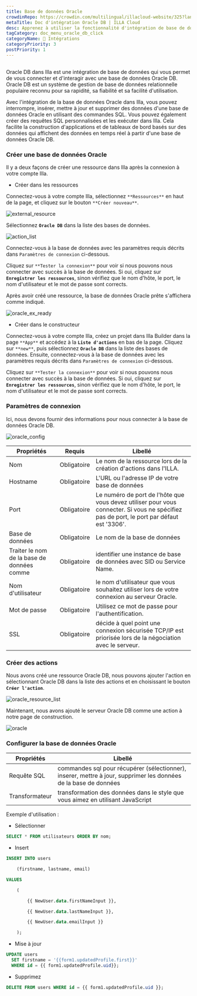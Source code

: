 ```yaml
---
title: Base de données Oracle
crowdinRepo: https://crowdin.com/multilingual/illacloud-website/325?languages=fr&filter=basic&value=0
metaTitle: Doc d'intégration Oracle DB | ILLA Cloud
desc: Apprenez à utiliser la fonctionnalité d'intégration de base de données d'ILLA Cloud pour vous connecter et interagir avec votre base de données OracleDB en quelques étapes simples.
tagCategory: doc_menu_oracle_db_click
categoryName: 🔨 Intégrations
categoryPriority: 3
postPriority: 1
---
```


## <h2 hidden>Qu'est-ce que Oracle DB ?</h2>

Oracle DB dans Illa est une intégration de base de données qui vous permet de vous connecter et d'interagir avec une base de données Oracle DB. Oracle DB est un système de gestion de base de données relationnelle populaire reconnu pour sa rapidité, sa fiabilité et sa facilité d'utilisation.

Avec l'intégration de la base de données Oracle dans Illa, vous pouvez interrompre, insérer, mettre à jour et supprimer des données d'une base de données Oracle en utilisant des commandes SQL. Vous pouvez également créer des requêtes SQL personnalisées et les exécuter dans Illa. Cela facilite la construction d'applications et de tableaux de bord basés sur des données qui affichent des données en temps réel à partir d'une base de données Oracle DB.

### Créer une base de données Oracle

Il y a deux façons de créer une ressource dans Illa après la connexion à votre compte Illa. 

-   Créer dans les ressources

Connectez-vous à votre compte Illa, sélectionnez `**Ressources**` en haut de la page, et cliquez sur le bouton `**Créer nouveau**`. 

![external_resource](https://cdn.illacloud.com/official-website/img/docs/external_resource.png)

Sélectionnez **`Oracle DB`** dans la liste des bases de données.

![action_list](https://cdn.illacloud.com/official-website/img/docs/action_list.png)

Connectez-vous à la base de données avec les paramètres requis décrits dans `Paramètres de connexion` ci-dessous. 

Cliquez sur `**Tester la connexion**` pour voir si nous pouvons nous connecter avec succès à la base de données. Si oui, cliquez sur **`Enregistrer les ressources`**, sinon vérifiez que le nom d'hôte, le port, le nom d'utilisateur et le mot de passe sont corrects.

Après avoir créé une ressource, la base de données Oracle prête s'affichera comme indiqué.

![oracle_ex_ready](https://cdn.illacloud.com/official-website/img/docs/oracle_ex_ready.png)

-   Créer dans le constructeur

Connectez-vous à votre compte Illa, créez un projet dans Illa Builder dans la page `**App**` et accédez à la **`Liste d'actions`** en bas de la page. Cliquez sur `**new**`, puis sélectionnez **`Oracle DB`** dans la liste des bases de données. Ensuite, connectez-vous à la base de données avec les paramètres requis décrits dans `Paramètres de connexion` ci-dessous.

Cliquez sur `**Tester la connexion**` pour voir si nous pouvons nous connecter avec succès à la base de données. Si oui, cliquez sur **`Enregistrer les ressources`**, sinon vérifiez que le nom d'hôte, le port, le nom d'utilisateur et le mot de passe sont corrects.

### Paramètres de connexion

Ici, nous devons fournir des informations pour nous connecter à la base de données Oracle DB.

![oracle_config](https://cdn.illacloud.com/official-website/img/docs/oracle_config.png)

| Propriétés                                 | Requis       | Libellé                                                                                                                                   |
| ------------------------------------------ | ------------ | ----------------------------------------------------------------------------------------------------------------------------------------- |
| Nom                                        | Obligatoire  | Le nom de la ressource lors de la création d'actions dans l'ILLA.                                                                         |
| Hostname                                   | Obligatoire  | L'URL ou l'adresse IP de votre base de données                                                                                            |
| Port                                       | Obligatoire  | Le numéro de port de l'hôte que vous devez utiliser pour vous connecter. Si vous ne spécifiez pas de port, le port par défaut est '3306'. |
| Base de données                            | Obligatoire  | Le nom de la base de données                                                                                                              |
| Traiter le nom de la base de données comme | Obligatoire  | identifier une instance de base de données avec SID ou Service Name.                                                                      |
| Nom d'utilisateur                          | Obligatoire  | le nom d'utilisateur que vous souhaitez utiliser lors de votre connexion au serveur Oracle.                                               |
| Mot de passe                               | Obligatoire  | Utilisez ce mot de passe pour l'authentification.                                                                                         |
| SSL                                        | Obligatoire  | décide à quel point une connexion sécurisée TCP/IP est priorisée lors de la négociation avec le serveur.                                  |

### Créer des actions

Nous avons créé une ressource Oracle DB, nous pouvons ajouter l'action en sélectionnant Oracle DB dans la liste des actions et en choisissant le bouton **`Créer l'action`**.

![oracle_resource_list](https://cdn.illacloud.com/official-website/img/docs/oracle_resource_list.png)

 Maintenant, nous avons ajouté le serveur Oracle DB comme une action à notre page de construction.

![oracle](https://cdn.illacloud.com/official-website/img/docs/oracle.png)

### Configurer la base de données Oracle

| Propriétés     | Libellé                                                                                                          |
| -------------- | ---------------------------------------------------------------------------------------------------------------- |
| Requête SQL    | commandes sql pour récupérer (sélectionner), inserer, mettre à jour, supprimer les données de la base de données |
| Transformateur | transformation des données dans le style que vous aimez en utilisant JavaScript                                  |

Exemple d'utilisation :

-   Sélectionner

```sql
SELECT * FROM utilisateurs ORDER BY nom;
```

-   Insert

```sql
INSERT INTO users

	(firstname, lastname, email)

VALUES

	(

		{{ NewUser.data.firstNameInput }},

		{{ NewUser.data.lastNameInput }},

		{{ NewUser.data.emailInput }}

	);
```

-   Mise à jour

```sql
UPDATE users
  SET firstname = '{{form1.updatedProfile.first}}'
  WHERE id = {{ form1.updatedProfile.uid}};
```

-   Supprimez

```sql
DELETE FROM users WHERE id = {{ form1.updatedProfile.uid }};
```
